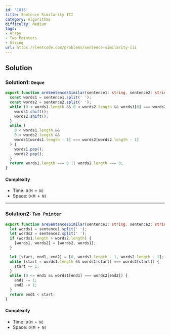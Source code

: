 ```yaml
---
id: '1813'
title: Sentence Similarity III
category: Algorithms
difficulty: Medium
tags:
- Array
- Two Pointers
- String
url: https://leetcode.com/problems/sentence-similarity-iii
---
```


## Solution

### Solution1: `Deque`

```typescript filename="solution.ts" copy
export function areSentencesSimilar(sentence1: string, sentence2: string): boolean {
  const words1 = sentence1.split(' ');
  const words2 = sentence2.split(' ');
  while (0 < words1.length && 0 < words2.length && words1[0] === words2[0]) {
    words1.shift();
    words2.shift();
  }
  while (
    0 < words1.length &&
    0 < words2.length &&
    words1[words1.length - 1] === words2[words2.length - 1]
  ) {
    words1.pop();
    words2.pop();
  }
  return words1.length === 0 || words2.length === 0;
}
```

#### Complexity

- Time: `O(M + N)`
- Space: `O(M + N)`

---

### Solution2: `Two Pointer`

```typescript filename="solution.ts" copy
export function areSentencesSimilar(sentence1: string, sentence2: string): boolean {
  let words1 = sentence1.split(' ');
  let words2 = sentence2.split(' ');
  if (words1.length > words2.length) {
    [words1, words2] = [words2, words1];
  }

  let [start, end1, end2] = [0, words1.length - 1, words2.length - 1];
  while (start < words1.length && words1[start] === words2[start]) {
    start += 1;
  }
  while (0 <= end1 && words1[end1] === words2[end2]) {
    end1 -= 1;
    end2 -= 1;
  }
  return end1 < start;
}
```

#### Complexity

- Time: `O(M + N)`
- Space: `O(M + N)`

